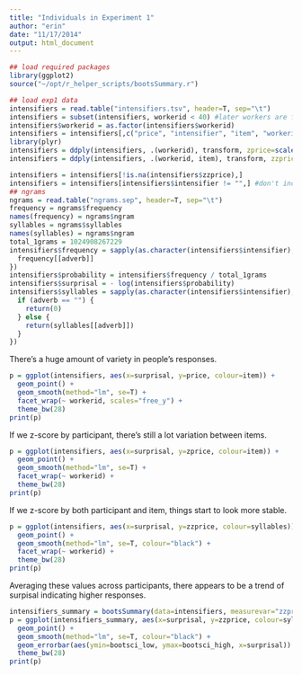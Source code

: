 ```yaml
---
title: "Individuals in Experiment 1"
author: "erin"
date: "11/17/2014"
output: html_document
---
```


```r
## load required packages
library(ggplot2)
source("~/opt/r_helper_scripts/bootsSummary.r")

## load exp1 data
intensifiers = read.table("intensifiers.tsv", header=T, sep="\t")
intensifiers = subset(intensifiers, workerid < 40) #later workers are for later experiments
intensifiers$workerid = as.factor(intensifiers$workerid)
intensifiers = intensifiers[,c("price", "intensifier", "item", "workerid")]
library(plyr)
intensifiers = ddply(intensifiers, .(workerid), transform, zprice=scale(price))
intensifiers = ddply(intensifiers, .(workerid, item), transform, zzprice=scale(price))

intensifiers = intensifiers[!is.na(intensifiers$zzprice),]
intensifiers = intensifiers[intensifiers$intensifier != "",] #don't include no intensifier in the analysis, but do use it to zscore.
## ngrams
ngrams = read.table("ngrams.sep", header=T, sep="\t")
frequency = ngrams$frequency
names(frequency) = ngrams$ngram
syllables = ngrams$syllables
names(syllables) = ngrams$ngram
total_1grams = 1024908267229
intensifiers$frequency = sapply(as.character(intensifiers$intensifier), function(adverb) {
  frequency[[adverb]]
})
intensifiers$probability = intensifiers$frequency / total_1grams
intensifiers$surprisal = - log(intensifiers$probability)
intensifiers$syllables = sapply(as.character(intensifiers$intensifier), function(adverb) {
  if (adverb == "") {
    return(0)
  } else {
    return(syllables[[adverb]])
  }
})
```

There's a huge amount of variety in people's responses.

```r
p = ggplot(intensifiers, aes(x=surprisal, y=price, colour=item)) +
  geom_point() +
  geom_smooth(method="lm", se=T) +
  facet_wrap(~ workerid, scales="free_y") +
  theme_bw(28)
print(p)
```

If we z-score by participant, there's still a lot variation between items.

```r
p = ggplot(intensifiers, aes(x=surprisal, y=zprice, colour=item)) +
  geom_point() +
  geom_smooth(method="lm", se=T) +
  facet_wrap(~ workerid) +
  theme_bw(28)
print(p)
```

If we z-score by both participant and item, things start to look more stable.

```r
p = ggplot(intensifiers, aes(x=surprisal, y=zzprice, colour=syllables)) +
  geom_point() +
  geom_smooth(method="lm", se=T, colour="black") +
  facet_wrap(~ workerid) +
  theme_bw(28)
print(p)
```

Averaging these values across participants, there appears to be a trend of surpisal indicating higher responses.

```r
intensifiers_summary = bootsSummary(data=intensifiers, measurevar="zzprice", groupvars=c("intensifier", "syllables", "surprisal"))
p = ggplot(intensifiers_summary, aes(x=surprisal, y=zzprice, colour=syllables)) +
  geom_point() +
  geom_smooth(method="lm", se=T, colour="black") +
  geom_errorbar(aes(ymin=bootsci_low, ymax=bootsci_high, x=surprisal)) +
  theme_bw(28)
print(p)
```
